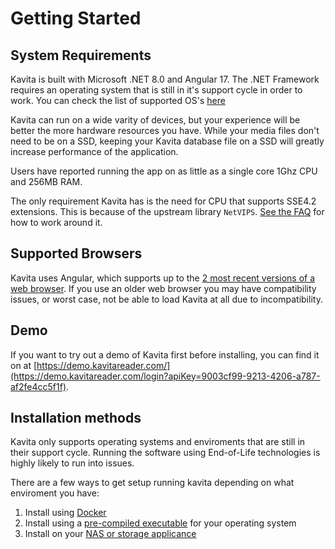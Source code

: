 
# Getting Started

## System Requirements

Kavita is built with Microsoft .NET 8.0 and Angular 17. The .NET Framework requires an operating system that is still in it's support cycle in order to work. You can check the list of supported OS's [here](https://github.com/dotnet/core/blob/main/release-notes/8.0/supported-os.md)

Kavita can run on a wide varity of devices, but your experience will be better the more hardware resources you have. While your media files don't need to be on a SSD, keeping your Kavita database file on a SSD will greatly increase performance of the application. 

Users have reported running the app on as little as a single core 1Ghz CPU and 256MB RAM. 

The only requirement Kavita has is the need for CPU that supports SSE4.2 extensions. This is because of the upstream library `NetVIPS`. [See the FAQ](../troubleshooting/faq.mdx#q-what-is-the-netvips-dependency-and-what-does-it-mean-if-i-cant-run-it) for how to work around it. 

## Supported Browsers 

Kavita uses Angular, which supports up to the [2 most recent versions of a web browser](https://angular.io/guide/browser-support). If you use an older web browser you may have compatibility issues, or worst case, not be able to load Kavita at all due to incompatibility. 

## Demo

If you want to try out a demo of Kavita first before installing, you can find it on at [https://demo.kavitareader.com/](https://demo.kavitareader.com/login?apiKey=9003cf99-9213-4206-a787-af2fe4cc5f1f).

## Installation methods

Kavita only supports operating systems and enviroments that are still in their support cycle. Running the software using End-of-Life technologies is highly likely to run into issues. 

There are a few ways to get setup running kavita depending on what enviroment you have:

1. Install using [Docker](/installation/docker)
2. Install using a [pre-compiled executable](/installation/native) for your operating system
3. Install on your [NAS or storage applicance](/installation/nas)